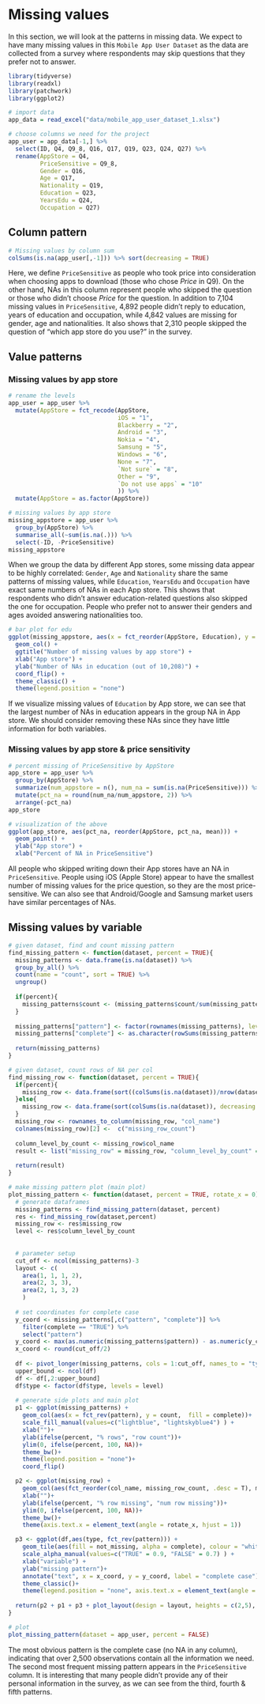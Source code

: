 # Missing values

In this section, we will look at the patterns in missing data. We expect to have many missing values in this `Mobile App User Dataset` as the data are collected from a survey where respondents may skip questions that they prefer not to answer. 

```{r}
library(tidyverse)
library(readxl)
library(patchwork)
library(ggplot2)
```

```{r}
# import data
app_data = read_excel("data/mobile_app_user_dataset_1.xlsx")
```

```{r}
# choose columns we need for the project
app_user = app_data[-1,] %>%
  select(ID, Q4, Q9_8, Q16, Q17, Q19, Q23, Q24, Q27) %>%
  rename(AppStore = Q4,
         PriceSensitive = Q9_8,
         Gender = Q16,
         Age = Q17,
         Nationality = Q19,
         Education = Q23,
         YearsEdu = Q24,
         Occupation = Q27)
```

## Column pattern

```{r}
# Missing values by column sum
colSums(is.na(app_user[,-1])) %>% sort(decreasing = TRUE)
```

Here, we define `PriceSensitive` as people who took price into consideration when choosing apps to download (those who chose *Price* in Q9). On the other hand, NAs in this column represent people who skipped the question or those who didn't choose *Price* for the question. In addition to 7,104 missing values in `PriceSensitive`, 4,892 people didn't reply to education, years of education and occupation, while 4,842 values are missing for gender, age and nationalities. It also shows that 2,310 people skipped the question of "which app store do you use?" in the survey.

## Value patterns

### Missing values by app store

```{r}
# rename the levels
app_user = app_user %>%
  mutate(AppStore = fct_recode(AppStore,
                               iOS = "1",
                               Blackberry = "2",
                               Android = "3",
                               Nokia = "4",
                               Samsung = "5",
                               Windows = "6",
                               None = "7",
                               `Not sure` = "8",
                               Other = "9",
                               `Do not use apps` = "10"
                               )) %>%
  mutate(AppStore = as.factor(AppStore))

# missing values by app store
missing_appstore = app_user %>%
  group_by(AppStore) %>%
  summarise_all(~sum(is.na(.))) %>%
  select(-ID, -PriceSensitive)
missing_appstore
```

When we group the data by different App stores, some missing data appear to be highly correlated: `Gender`, `Age` and `Nationality` share the same patterns of missing values, while `Education`, `YearsEdu` and `Occupation` have exact same numbers of NAs in each App store. This shows that respondents who didn't answer education-related questions also skipped the one for occupation. People who prefer not to answer their genders and ages avoided answering nationalities too.

```{r}
# bar plot for edu
ggplot(missing_appstore, aes(x = fct_reorder(AppStore, Education), y = Education, fill = AppStore)) +
  geom_col() +
  ggtitle("Number of missing values by app store") +
  xlab("App store") +
  ylab("Number of NAs in education (out of 10,208)") +
  coord_flip() +
  theme_classic() +
  theme(legend.position = "none") 
```

If we visualize missing values of `Education` by App store, we can see that the largest number of NAs in education appears in the group NA in App store. We should consider removing these NAs since they have little information for both variables. 

### Missing values by app store & price sensitivity

```{r}
# percent missing of PriceSensitive by AppStore
app_store = app_user %>%
  group_by(AppStore) %>%
  summarize(num_appstore = n(), num_na = sum(is.na(PriceSensitive))) %>%
  mutate(pct_na = round(num_na/num_appstore, 2)) %>%
  arrange(-pct_na)
app_store
```


```{r}
# visualization of the above
ggplot(app_store, aes(pct_na, reorder(AppStore, pct_na, mean))) +
  geom_point() +
  ylab("App store") +
  xlab("Percent of NA in PriceSensitive")
```

All people who skipped writing down their App stores have an NA in `PriceSensitive`. People using iOS (Apple Store) appear to have the smallest number of missing values for the price question, so they are the most price-sensitive. We can also see that Android/Google and Samsung market users have similar percentages of NAs.

## Missing values by variable

```{r}
# given dataset, find and count missing pattern
find_missing_pattern <- function(dataset, percent = TRUE){
  missing_patterns <- data.frame(is.na(dataset)) %>%
  group_by_all() %>%
  count(name = "count", sort = TRUE) %>%
  ungroup()
  
  if(percent){
    missing_patterns$count <- (missing_patterns$count/sum(missing_patterns$count))*100
  }
  
  missing_patterns["pattern"] <- factor(rownames(missing_patterns), levels = sort(as.numeric(rownames(missing_patterns))))
  missing_patterns["complete"] <- as.character(rowSums(missing_patterns[,1:(ncol(missing_patterns)-2)]) == 0)
  
  return(missing_patterns)
}

# given dataset, count rows of NA per col
find_missing_row <- function(dataset, percent = TRUE){
  if(percent){
    missing_row <- data.frame(sort((colSums(is.na(dataset))/nrow(dataset))*100, decreasing = TRUE))
  }else{
    missing_row <- data.frame(sort(colSums(is.na(dataset)), decreasing = TRUE))
  }
  missing_row <- rownames_to_column(missing_row, "col_name")
  colnames(missing_row)[2] <-  c("missing_row_count")
  
  column_level_by_count <- missing_row$col_name
  result <- list("missing_row" = missing_row, "column_level_by_count" = column_level_by_count)
  
  return(result)
}

# make missing pattern plot (main plot)
plot_missing_pattern <- function(dataset, percent = TRUE, rotate_x = 0){
  # generate dataframes
  missing_patterns <- find_missing_pattern(dataset, percent)
  res <- find_missing_row(dataset,percent)
  missing_row <- res$missing_row
  level <- res$column_level_by_count
  
  
  # parameter setup 
  cut_off <- ncol(missing_patterns)-3
  layout <- c(
    area(1, 1, 1, 2),
    area(2, 3, 3),
    area(2, 1, 3, 2)
    )
  
  # set coordinates for complete case
  y_coord <- missing_patterns[,c("pattern", "complete")] %>%
    filter(complete == "TRUE") %>%
    select("pattern")
  y_coord <- max(as.numeric(missing_patterns$pattern)) - as.numeric(y_coord) + 1
  x_coord <- round(cut_off/2)
  
  df <- pivot_longer(missing_patterns, cols = 1:cut_off, names_to = "type", values_to = "not_missing")
  upper_bound <- ncol(df)
  df <- df[,2:upper_bound]
  df$type <- factor(df$type, levels = level)
  
  # generate side plots and main plot
  p1 <- ggplot(missing_patterns) +
    geom_col(aes(x = fct_rev(pattern), y = count,  fill = complete))+
    scale_fill_manual(values=c("lightblue", "lightskyblue4") ) +
    xlab("")+
    ylab(ifelse(percent, "% rows", "row count"))+
    ylim(0, ifelse(percent, 100, NA))+
    theme_bw()+
    theme(legend.position = "none")+
    coord_flip() 

  p2 <- ggplot(missing_row) +
    geom_col(aes(fct_reorder(col_name, missing_row_count, .desc = T), missing_row_count), fill = "lightblue")+
    xlab("")+
    ylab(ifelse(percent, "% row missing", "num row missing"))+
    ylim(0, ifelse(percent, 100, NA))+
    theme_bw()+
    theme(axis.text.x = element_text(angle = rotate_x, hjust = 1))

  p3 <- ggplot(df,aes(type, fct_rev(pattern))) +
    geom_tile(aes(fill = not_missing, alpha = complete), colour = "white") +
    scale_alpha_manual(values=c("TRUE" = 0.9, "FALSE" = 0.7) ) +
    xlab("variable") +
    ylab("missing pattern")+
    annotate("text", x = x_coord, y = y_coord, label = "complete case") +
    theme_classic()+
    theme(legend.position = "none", axis.text.x = element_text(angle = rotate_x, hjust = 1))
  
  return(p2 + p1 + p3 + plot_layout(design = layout, heights = c(2,5), widths = c(1, 1, 0.5)))
}
```

```{r fig.width=12}
# plot
plot_missing_pattern(dataset = app_user, percent = FALSE)
```

The most obvious pattern is the complete case (no NA in any column), indicating that over 2,500 observations contain all the information we need. The second most frequent missing pattern appears in the `PriceSensitive` column. It is interesting that many people didn't provide any of their personal information in the survey, as we can see from the third, fourth & fifth patterns.
